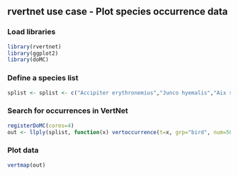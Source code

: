 ## rvertnet use case - Plot species occurrence data

### Load libraries

```r
library(rvertnet)
library(ggplot2)
library(doMC)
```

### Define a species list

```r
splist <- splist <- c("Accipiter erythronemius","Junco hyemalis","Aix sponsa","Haliaeetus leucocephalus","Corvus corone","Threskiornis molucca","Merops malimbicus")
```

### Search for occurrences in VertNet

```r
registerDoMC(cores=4)
out <- llply(splist, function(x) vertoccurrence(t=x, grp="bird", num=500), .parallel=TRUE)
```

### Plot data

```r
vertmap(out)
```